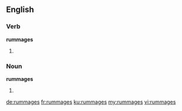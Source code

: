 ==English==

===Verb===
'''rummages'''

# {{en-third-person singular of|rummage}}

===Noun===
'''rummages'''

# {{context|obsolete|lang=en}} {{plural of|rummage}}

[[de:rummages]]
[[fr:rummages]]
[[ku:rummages]]
[[my:rummages]]
[[vi:rummages]]